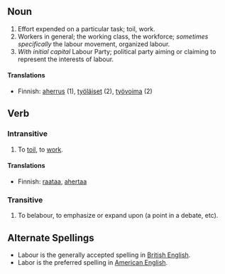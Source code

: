 ==Noun==

#Effort expended on a particular task; toil, work.
#Workers in general; the working class, the workforce; ''sometimes specifically'' the labour movement, organized labour.
#''With initial capital'' Labour Party; political party aiming or claiming to represent the interests of labour.

====Translations====
*Finnish: [[aherrus]] (1), [[työläiset]] (2), [[työvoima]] (2)

==Verb==

===Intransitive===
#To [[toil]], to [[work]].

====Translations====
*Finnish: [[raataa]], [[ahertaa]]

===Transitive===
#To belabour, to emphasize or expand upon (a point in a debate, etc).

==Alternate Spellings==
* Labour is the generally accepted spelling in [[Wikipedia:British English|British English]].
* Labor is the preferred spelling in [[Wikipedia:American English|American English]].